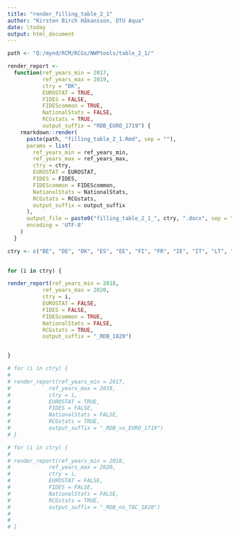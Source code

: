 ```yaml
---
title: "render_filling_table_2_1"
author: "Kirsten Birch Håkansson, DTU Aqua"
date: \today
output: html_document
---
```


```r

path <- "Q:/mynd/RCM/RCGs/NWPtools/table_2_1/"

render_report <-
  function(ref_years_min = 2017,
           ref_years_max = 2019,
           ctry = "DK",
           EUROSTAT = TRUE,
           FIDES = FALSE,
           FIDEScommon = TRUE,
           NationalStats = FALSE,
           RCGstats = TRUE,
           output_suffix = "RDB_EURO_1719") {
    rmarkdown::render(
      paste(path, "filling_table_2_1.Rmd", sep = ""),
      params = list(
        ref_years_min = ref_years_min,
        ref_years_max = ref_years_max,
        ctry = ctry,
        EUROSTAT = EUROSTAT,
        FIDES = FIDES,
        FIDEScommon = FIDEScommon,
        NationalStats = NationalStats,
        RCGstats = RCGstats,
        output_suffix = output_suffix
      ),
      output_file = paste0("filling_table_2_1_", ctry, ".docx", sep = ""),
      encoding = 'UTF-8'
    )
  }

ctry <- c("BE", "DE", "DK", "ES", "EE", "FI", "FR", "IE", "IT", "LT", "LV", "NL", "PL", "PT", "SE")

  
for (i in ctry) {

render_report(ref_years_min = 2018,
           ref_years_max = 2020,
           ctry = i,
           EUROSTAT = FALSE,
           FIDES = FALSE,
           FIDEScommon = TRUE,
           NationalStats = FALSE,
           RCGstats = TRUE,
           output_suffix = "_RDB_1820")


}

# for (i in ctry) {
# 
# render_report(ref_years_min = 2017,
#            ref_years_max = 2019,
#            ctry = i,
#            EUROSTAT = TRUE,
#            FIDES = FALSE,
#            NationalStats = FALSE,
#            RCGstats = TRUE,
#            output_suffix = "_RDB_vs_EURO_1719")
# }

# for (i in ctry) {
#   
# render_report(ref_years_min = 2018,
#            ref_years_max = 2020,
#            ctry = i,
#            EUROSTAT = FALSE,
#            FIDES = FALSE,
#            NationalStats = FALSE,
#            RCGstats = TRUE,
#            output_suffix = "_RDB_no_TAC_1820")
#   
#   
# }


```
